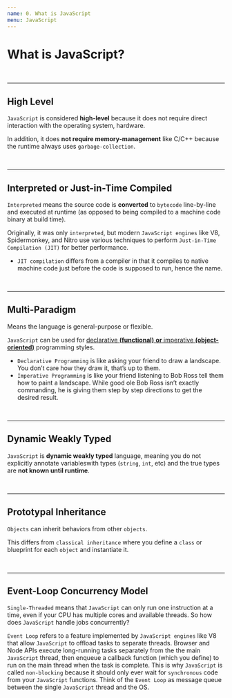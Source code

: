 ```yaml
---
name: 0. What is JavaScript
menu: JavaScript
---
```


# What is JavaScript?

<br />

---

## High Level

`JavaScript` is considered **high-level** because it does not require direct interaction with the operating system, hardware.

In addition, it does **not require memory-management** like C/C++ because the runtime always uses `garbage-collection`.

<br />

---

## Interpreted or Just-in-Time Compiled

`Interpreted` means the source code is **converted** to `bytecode` line-by-line and executed at runtime (as opposed to being compiled to a machine code binary at build time).

Originally, it was only `interpreted`, but modern `JavaScript engines` like V8, Spidermonkey, and Nitro use various techniques to perform `Just-in-Time Compilation (JIT)` for better performance.

- `JIT compilation` differs from a compiler in that it compiles to native machine code just before the code is supposed to run, hence the name.

<br />

---

## Multi-Paradigm

Means the language is general-purpose or flexible.

`JavaScript` can be used for [declarative **(functional)** **or** imperative **(object-oriented)**](https://codeburst.io/declarative-vs-imperative-programming-a8a7c93d9ad2) programming styles.

- `Declarative Programming` is like asking your friend to draw a landscape. You don’t care how they draw it, that’s up to them.
- `Imperative Programming` is like your friend listening to Bob Ross tell them how to paint a landscape. While good ole Bob Ross isn’t exactly commanding, he is giving them step by step directions to get the desired result.

<br />

---

## Dynamic Weakly Typed

`JavaScript` is **dynamic weakly typed** language, meaning you do not explicitly annotate variableswith types (`string`, `int`, etc) and the true types are **not known until runtime**.

<br />

---

## Prototypal Inheritance

`Objects` can inherit behaviors from other `objects`.

This differs from `classical inheritance` where you define a `class` or blueprint for each `object` and instantiate it.

<br />

---

## Event-Loop Concurrency Model

`Single-Threaded` means that `JavaScript` can only run one instruction at a time, even if your CPU has multiple cores and available threads. So how does `JavaScript` handle jobs concurrently?

`Event Loop` refers to a feature implemented by `JavaScript engines` like V8 that allow `JavaScript` to offload tasks to separate threads. Browser and Node APIs execute long-running tasks separately from the the main `JavaScript` thread, then enqueue a callback function (which you define) to run on the main thread when the task is complete. This is why `JavaScript` is called `non-blocking` because it should only ever wait for `synchronous` code from your `JavaScript` functions. Think of the `Event Loop` as message queue between the single `JavaScript` thread and the OS.

